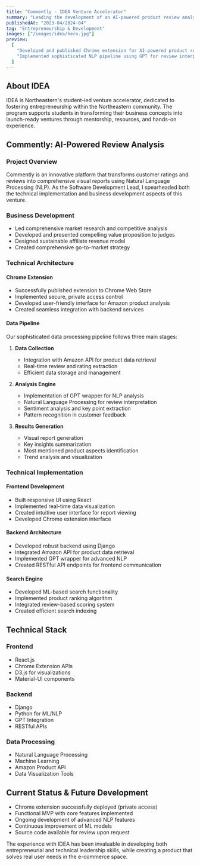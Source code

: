 ```yaml
---
title: "Commently - IDEA Venture Accelerator"
summary: "Leading the development of an AI-powered product review analysis platform"
publishedAt: "2023-04/2024-04"
tag: "Entrepreneurship & Development"
images: ["/images/idea/hero.jpg"]
preview:
  [
    "Developed and published Chrome extension for AI-powered product review analysis",
    "Implemented sophisticated NLP pipeline using GPT for review interpretation",
  ]
---
```


## About IDEA

IDEA is Northeastern's student-led venture accelerator, dedicated to fostering entrepreneurship within the Northeastern community. The program supports students in transforming their business concepts into launch-ready ventures through mentorship, resources, and hands-on experience.

## Commently: AI-Powered Review Analysis

### Project Overview

Commently is an innovative platform that transforms customer ratings and reviews into comprehensive visual reports using Natural Language Processing (NLP). As the Software Development Lead, I spearheaded both the technical implementation and business development aspects of this venture.

### Business Development

- Led comprehensive market research and competitive analysis
- Developed and presented compelling value proposition to judges
- Designed sustainable affiliate revenue model
- Created comprehensive go-to-market strategy

### Technical Architecture

#### Chrome Extension

- Successfully published extension to Chrome Web Store
- Implemented secure, private access control
- Developed user-friendly interface for Amazon product analysis
- Created seamless integration with backend services

#### Data Pipeline

Our sophisticated data processing pipeline follows three main stages:

1. **Data Collection**

   - Integration with Amazon API for product data retrieval
   - Real-time review and rating extraction
   - Efficient data storage and management

2. **Analysis Engine**

   - Implementation of GPT wrapper for NLP analysis
   - Natural Language Processing for review interpretation
   - Sentiment analysis and key point extraction
   - Pattern recognition in customer feedback

3. **Results Generation**
   - Visual report generation
   - Key insights summarization
   - Most mentioned product aspects identification
   - Trend analysis and visualization

### Technical Implementation

#### Frontend Development

- Built responsive UI using React
- Implemented real-time data visualization
- Created intuitive user interface for report viewing
- Developed Chrome extension interface

#### Backend Architecture

- Developed robust backend using Django
- Integrated Amazon API for product data retrieval
- Implemented GPT wrapper for advanced NLP
- Created RESTful API endpoints for frontend communication

#### Search Engine

- Developed ML-based search functionality
- Implemented product ranking algorithm
- Integrated review-based scoring system
- Created efficient search indexing

## Technical Stack

### Frontend

- React.js
- Chrome Extension APIs
- D3.js for visualizations
- Material-UI components

### Backend

- Django
- Python for ML/NLP
- GPT Integration
- RESTful APIs

### Data Processing

- Natural Language Processing
- Machine Learning
- Amazon Product API
- Data Visualization Tools

## Current Status & Future Development

- Chrome extension successfully deployed (private access)
- Functional MVP with core features implemented
- Ongoing development of advanced NLP features
- Continuous improvement of ML models
- Source code available for review upon request

The experience with IDEA has been invaluable in developing both entrepreneurial and technical leadership skills, while creating a product that solves real user needs in the e-commerce space.
